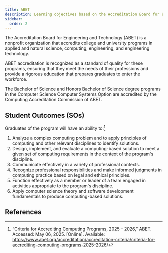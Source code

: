 ```yaml
---
title: ABET
description: Learning objectives based on the Accreditation Board for Engineering and Technology (ABET)
sidebar:
  order: 2
---
```


The Accreditation Board for Engineering and Technology (ABET) is a nonprofit organization that accredits college and university programs in applied and natural science, computing, engineering, and engineering technology.

ABET accreditation is recognized as a standard of quality for these programs, ensuring that they meet the needs of their professions and provide a rigorous education that prepares graduates to enter the workforce.

The Bachelor of Science and Honors Bachelor of Science degree programs in the Computer Science Computer Systems Option are accredited by the Computing Accreditation Commission of ABET.

## Student Outcomes (SOs)

Graduates of the program will have an ability to:[^1]

1. Analyze a complex computing problem and to apply principles of computing and other relevant disciplines to identify solutions.
2. Design, implement, and evaluate a computing-based solution to meet a given set of computing requirements in the context of the program's discipline.
3. Communicate effectively in a variety of professional contexts.
4. Recognize professional responsibilities and make informed judgments in computing practice based on legal and ethical principles.
5. Function effectively as a member or leader of a team engaged in activities appropriate to the program's discipline.
6. Apply computer science theory and software development fundamentals to produce computing-based solutions.

<!-- ## Performance Indicators (PIs)

Performance indicators are measurable statements that describe what evidence of student achievement looks like for each outcome.

Each SO has three performance indicators that are relevant for the Capstone series.

### SO1

1. Students can accurately identify and describe the underlying principles and constraints relevant to a complex computing problem.
2. Students can develop and articulate multiple solution strategies and evaluate each based on identified criteria and constraints.
3. Students demonstrate the ability to integrate cross-disciplinary knowledge into their problem-solving process.

### SO2

1. Students can create a design document that outlines the system architecture, components, and interfaces that meet the specified requirements.
2. Students successfully implement a solution that functions according to the design specifications.
3. Students conduct a thorough evaluation of the solution, including testing and validation, to demonstrate its efficacy and efficiency against the requirements.

### SO3

1. Students can produce clear, structured, and detailed documentation of their project, including a user manual and developer guidelines.
2. Students deliver professional presentations that clearly communicate project objectives, processes, outcomes, and relevance to both technical and non-technical audiences.
3. Students can effectively participate in project meetings, articulate their ideas and respond constructively to peer feedback.

### SO4

1. Students identify and discuss relevant ethical and legal issues in their project work.
2. Students incorporate ethical considerations into project decision-making processes.
3. Students can propose and justify resolutions when faced with ethical dilemmas in case studies or real project scenarios.

### SO5

1. Students demonstrate the ability to fulfill assigned roles and responsibilities within a team setting.
2. Students contribute positively to team discussions and decision-making processes.
3. Students can lead a segment or phase of a project, managing resources and coordinating efforts effectively.

### SO6

1. Students can articulate how specific computer science theories apply to the design and development of their project.
2. Students demonstrate proficiency in applying software development best practices and standards in their projects.
3. Students' projects show an innovative application of computing principles to solve practical problems. -->

## References

[^1]: “Criteria for Accrediting Computing Programs, 2025 – 2026,” ABET. Accessed: May 06, 2025. [Online]. Available: https://www.abet.org/accreditation/accreditation-criteria/criteria-for-accrediting-computing-programs-2025-2026/
